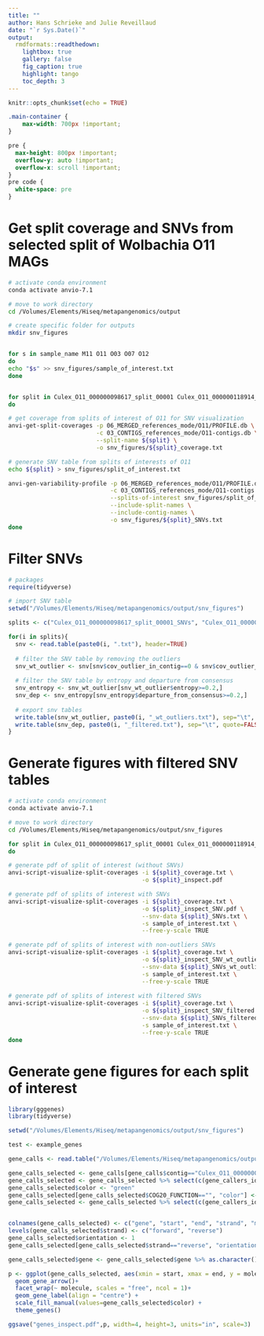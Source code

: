 ```yaml
---
title: ""
author: Hans Schrieke and Julie Reveillaud
date: "`r Sys.Date()`"
output: 
  rmdformats::readthedown:
    lightbox: true
    gallery: false
    fig_caption: true
    highlight: tango
    toc_depth: 3
---
```


```r
knitr::opts_chunk$set(echo = TRUE)
```


```css
.main-container {
    max-width: 700px !important;
}

pre {
  max-height: 800px !important;
  overflow-y: auto !important;
  overflow-x: scroll !important;
}
pre code {
  white-space: pre
}
```

# Get split coverage and SNVs from selected split of Wolbachia O11 MAGs
```zsh
# activate conda environment
conda activate anvio-7.1

# move to work directory
cd /Volumes/Elements/Hiseq/metapangenomics/output

# create specific folder for outputs
mkdir snv_figures


for s in sample_name M11 O11 O03 O07 O12
do
echo "$s" >> snv_figures/sample_of_interest.txt
done


for split in Culex_O11_000000098617_split_00001 Culex_O11_000000118914_split_00001 Culex_O11_000000120111_split_00001
do

# get coverage from splits of interest of O11 for SNV visualization
anvi-get-split-coverages -p 06_MERGED_references_mode/O11/PROFILE.db \
                         -c 03_CONTIGS_references_mode/O11-contigs.db \
                         --split-name ${split} \
                         -o snv_figures/${split}_coverage.txt

# generate SNV table from splits of interests of O11
echo ${split} > snv_figures/split_of_interest.txt

anvi-gen-variability-profile -p 06_MERGED_references_mode/O11/PROFILE.db \
                             -c 03_CONTIGS_references_mode/O11-contigs.db \
                             --splits-of-interest snv_figures/split_of_interest.txt \
                             --include-split-names \
                             --include-contig-names \
                             -o snv_figures/${split}_SNVs.txt
done

```

# Filter SNVs

```r
# packages
require(tidyverse)

# import SNV table
setwd("/Volumes/Elements/Hiseq/metapangenomics/output/snv_figures")

splits <- c("Culex_O11_000000098617_split_00001_SNVs", "Culex_O11_000000118914_split_00001_SNVs", "Culex_O11_000000120111_split_00001_SNVs")

for(i in splits){
  snv <- read.table(paste0(i, ".txt"), header=TRUE)
  
  # filter the SNV table by removing the outliers
  snv_wt_outlier <- snv[snv$cov_outlier_in_contig==0 & snv$cov_outlier_in_split==0, ]
  
  # filter the SNV table by entropy and departure from consensus
  snv_entropy <- snv_wt_outlier[snv_wt_outlier$entropy>=0.2,]
  snv_dep <- snv_entropy[snv_entropy$departure_from_consensus>=0.2,]
  
  # export snv tables
  write.table(snv_wt_outlier, paste0(i, "_wt_outliers.txt"), sep="\t", quote=FALSE, row.names=FALSE)
  write.table(snv_dep, paste0(i, "_filtered.txt"), sep="\t", quote=FALSE, row.names=FALSE)
}
```

# Generate figures with filtered SNV tables
```zsh
# activate conda environment
conda activate anvio-7.1

# move to work directory
cd /Volumes/Elements/Hiseq/metapangenomics/output/snv_figures

for split in Culex_O11_000000098617_split_00001 Culex_O11_000000118914_split_00001 Culex_O11_000000120111_split_00001
do

# generate pdf of split of interest (without SNVs)                        
anvi-script-visualize-split-coverages -i ${split}_coverage.txt \
                                      -o ${split}_inspect.pdf

# generate pdf of splits of interest with SNVs
anvi-script-visualize-split-coverages -i ${split}_coverage.txt \
                                      -o ${split}_inspect_SNV.pdf \
                                      --snv-data ${split}_SNVs.txt \
                                      -s sample_of_interest.txt \
                                      --free-y-scale TRUE

# generate pdf of splits of interest with non-outliers SNVs
anvi-script-visualize-split-coverages -i ${split}_coverage.txt \
                                      -o ${split}_inspect_SNV_wt_outliers.pdf \
                                      --snv-data ${split}_SNVs_wt_outliers.txt \
                                      -s sample_of_interest.txt \
                                      --free-y-scale TRUE
                                      
# generate pdf of splits of interest with filtered SNVs
anvi-script-visualize-split-coverages -i ${split}_coverage.txt \
                                      -o ${split}_inspect_SNV_filtered.pdf \
                                      --snv-data ${split}_SNVs_filtered.txt \
                                      -s sample_of_interest.txt \
                                      --free-y-scale TRUE
done
```

# Generate gene figures for each split of interest

```r
library(gggenes)
library(tidyverse)

setwd("/Volumes/Elements/Hiseq/metapangenomics/output/snv_figures")

test <- example_genes

gene_calls <- read.table("/Volumes/Elements/Hiseq/metapangenomics/output/03_CONTIGS_references_mode/O11-SUMMARY/bin_by_bin/O11/O11-gene_calls.txt", header=TRUE, fill=TRUE, sep="\t", quote = "")

gene_calls_selected <- gene_calls[gene_calls$contig=="Culex_O11_000000098617" | gene_calls$contig=="Culex_O11_000000118914" | gene_calls$contig=="Culex_O11_000000120111",]
gene_calls_selected <- gene_calls_selected %>% select(c(gene_callers_id, start, stop, direction, contig, COG20_FUNCTION))
gene_calls_selected$color <- "green"
gene_calls_selected[gene_calls_selected$COG20_FUNCTION=="", "color"] <- "grey"
gene_calls_selected <- gene_calls_selected %>% select(c(gene_callers_id, start, stop, direction, contig, color))


colnames(gene_calls_selected) <- c("gene", "start", "end", "strand", "molecule", "color")
levels(gene_calls_selected$strand) <- c("forward", "reverse")
gene_calls_selected$orientation <- 1
gene_calls_selected[gene_calls_selected$strand=="reverse", "orientation"] <- -1

gene_calls_selected$gene <- gene_calls_selected$gene %>% as.character()

p <- ggplot(gene_calls_selected, aes(xmin = start, xmax = end, y = molecule, fill = gene, forward=orientation, label=gene)) +
  geom_gene_arrow()+
  facet_wrap(~ molecule, scales = "free", ncol = 1)+
  geom_gene_label(align = "centre") +
  scale_fill_manual(values=gene_calls_selected$color) +
  theme_genes()

ggsave("genes_inspect.pdf",p, width=4, height=3, units="in", scale=3)
```

